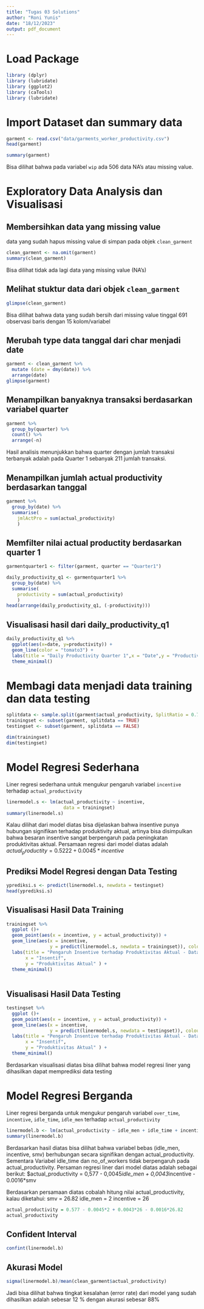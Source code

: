 ```yaml
---
title: "Tugas 03 Solutions"
author: "Roni Yunis"
date: "18/12/2023"
output: pdf_document
---
```


# Load Package
```r
library (dplyr)
library (lubridate)
library (ggplot2)
library (caTools)
library (lubridate)

```

# Import Dataset dan summary data
```r
garment <- read.csv("data/garments_worker_productivity.csv")
head(garment)
```
```r
summary(garment)
```
Bisa dilihat bahwa pada variabel `wip` ada 506 data NA's atau missing value.

# Exploratory Data Analysis dan Visualisasi
## Membersihkan data yang missing value
data yang sudah hapus missing value di simpan pada objek `clean_garment`
```r
clean_garment <- na.omit(garment)
summary(clean_garment)
```
Bisa dilihat tidak ada lagi data yang missing value (NA's)

## Melihat stuktur data dari objek `clean_garment`
```r
glimpse(clean_garment)
```

Bisa dilihat bahwa data yang sudah bersih dari missing value tinggal 691 observasi baris dengan 15 kolom/variabel

## Merubah type data tanggal dari char menjadi date
```r
garment <- clean_garment %>% 
  mutate (date = dmy(date)) %>% 
  arrange(date)
glimpse(garment)
```
## Menampilkan banyaknya transaksi berdasarkan variabel quarter
```r
garment %>%
  group_by(quarter) %>%
  count() %>%
  arrange(-n)
```

Hasil analisis menunjukkan bahwa quarter dengan jumlah transaksi terbanyak adalah pada Quarter 1 sebanyak 211 jumlah transaksi.

## Menampilkan jumlah actual productivity berdasarkan tanggal
```r
garment %>%
  group_by(date) %>%
  summarise(
    jmlActPro = sum(actual_productivity)
    )
```


## Memfilter nilai actual productity berdasarkan quarter 1
```r
garmentquarter1 <- filter(garment, quarter == "Quarter1")
```

```r
daily_productivity_q1 <- garmentquarter1 %>%
  group_by(date) %>%
  summarise(
    productivity = sum(actual_productivity)
    )
head(arrange(daily_productivity_q1, (-productivity)))
```

## Visualisasi hasil dari daily_productivity_q1
```r
daily_productivity_q1 %>% 
  ggplot(aes(x=date, y=productivity)) +
  geom_line(color = "tomato3") +
  labs(title = "Daily Productivity Quarter 1",x = "Date",y = "Productivity") +
  theme_minimal()
```
# Membagi data menjadi data training dan data testing
```r
splitdata <- sample.split(garment$actual_productivity, SplitRatio = 0.7)
trainingset <- subset(garment, splitdata == TRUE)
testingset <- subset(garment, splitdata == FALSE)
```

```r
dim(trainingset)
dim(testingset)
```

# Model Regresi Sederhana
Liner regresi sederhana untuk mengukur pengaruh variabel `incentive` terhadap `actual_productivity`

```r
linermodel.s <- lm(actual_productivity ~ incentive,
                     data = trainingset)
summary(linermodel.s)
```
Kalau dilihat dari model diatas bisa dijelaskan bahwa insentive punya hubungan signifikan terhadap produktivity aktual, artinya bisa disimpulkan bahwa besaran insentive sangat berpengaruh pada peningkatan produktivitas aktual. Persamaan regresi dari model diatas adalah $actual_productity = 0.5222 + 0.0045 * incentive$

## Prediksi Model Regresi dengan Data Testing
```r
yprediksi.s <- predict(linermodel.s, newdata = testingset)
head(yprediksi.s)
```


## Visualisasi Hasil Data Training
```r
trainingset %>% 
  ggplot ()+ 
  geom_point(aes(x = incentive, y = actual_productivity)) +
  geom_line(aes(x = incentive,
                y = predict(linermodel.s, newdata = trainingset)), colour = 'blue') +
  labs(title = "Pengaruh Insentive terhadap Produktivitas Aktual - Data Training",
       x = "Insentif",
       y = "Produktivitas Aktual" ) +
  theme_minimal()
       
```
## Visualisasi Hasil Data Testing
```r
testingset %>% 
  ggplot ()+ 
  geom_point(aes(x = incentive, y = actual_productivity)) +
  geom_line(aes(x = incentive,
                y = predict(linermodel.s, newdata = testingset)), colour = 'blue') +
  labs(title = "Pengaruh Insentive terhadap Produktivitas Aktual - Data Testing",
       x = "Insentif",
       y = "Produktivitas Aktual" ) +
  theme_minimal()
```
Berdasarkan visualisasi diatas bisa dilihat bahwa model regresi liner yang dihasilkan dapat memprediksi data testing

# Model Regresi Berganda
Liner regresi berganda untuk mengukur pengaruh variabel `over_time`, `incentive`, `idle_time`, `idle_men` terhadap `actual_productivity`

```r
linermodel.b <- lm(actual_productivity ~ idle_men + idle_time + incentive + smv + no_of_workers, data = garment )
summary(linermodel.b)
```
Berdasarkan hasil diatas bisa dilihat bahwa variabel bebas (idle_men, incentive, smv) berhubungan secara signifikan dengan actual_productivity. Sementara Variabel idle_time dan no_of_workers tidak berpengaruh pada actual_productivity. Persaman regresi liner dari model diatas adalah sebagai berikut:
$actual_productivity = 0,577 - 0,0045*idle_men + 0,0043*incentive - 0.0016*smv

Berdasarkan persamaan diatas cobalah hitung nilai actual_productivity, kalau diketahui:
smv = 26.82
idle_men = 2
incentive = 26

```r
actual_productivity = 0.577 - 0.0045*2 + 0.0043*26 - 0.0016*26.82
actual_productivity
```
## Confident Interval
```r
confint(linermodel.b)
```

## Akurasi Model
```r
sigma(linermodel.b)/mean(clean_garment$actual_productivity)
```
Jadi bisa dilihat bahwa tingkat kesalahan (error rate) dari model yang sudah dihasilkan adalah sebesar 12 % dengan akurasi sebesar 88%




